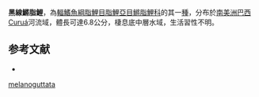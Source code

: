 {{Speciesbox
| status = NE
| status_system = IUCN3.1
| genus = Lebiasina
| species = melanoguttata
| authority = [[Netto-Ferreira|Netto-Ferreira]], 2012
| synonyms = 
}}
'''黑線鱂脂鯉'''，為[[輻鰭魚綱|輻鰭魚綱]][[脂鯉目|脂鯉目]][[脂鯉亞目|脂鯉亞目]][[鱂脂鯉科|鱂脂鯉科]]的其一[[種|種]]，分布於[[南美洲|南美洲]][[巴西|巴西]]Curuá河流域，體長可達6.8公分，棲息底中層水域，生活習性不明。

==参考文献==
{{refbegin}}
*{{FishBase_species|genus=Lebiasina|species=melanoguttata|year=2013|month=10}}
{{refend}}
{{Taxonbar|from=Q5773552}}

[[Category:鱂脂鯉屬|melanoguttata]]